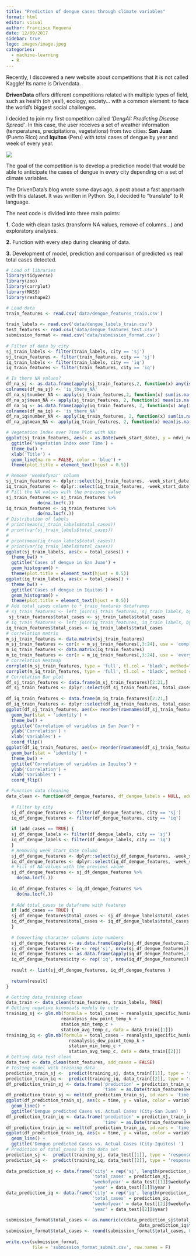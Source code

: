 ---
title: "Prediction of dengue cases through climate variables"
format: html
editor: visual 
author: Francisco Requena
date: 12/09/2017 
sidebar: true
logo: images/image.jpeg
categories:
  - machine-learning
  - R
---

Recently, I discovered a new website about competitions that it is not called Kaggle! Its name is Drivendata.

**DrivenData** offers different competitions related with multiple types of field, such as health (oh yes!), ecology, society... with a common element: to face the world's biggest social challenges.

I decided to join my first competition called *'DengAI: Predicting Disease Spread'*. In this case, the user receives a set of weather information (temperatures, precipitations, vegetations) from two cities: **San Juan** (Puerto Rico) and **Iquitos** (Peru) with total cases of dengue by year and week of every year.


![](images/image.jpeg){fig-align='center'}


The goal of the competition is to develop a prediction model that would be able to anticipate the cases of dengue in every city depending on a set of climate variables.

The DrivenData's blog wrote some days ago, a post about a fast approach with this dataset. It was written in Python. So, I decided to "translate" to R language.

The next code is divided into three main points:

**1.** Code with clean tasks (transform NA values, remove of columns...) and exploratory analyses.

**2.** Function with every step during cleaning of data.

**3.** Development of model, prediction and comparison of predicted vs real total cases detected.

```{r, normal, message= FALSE}
# Load of libraries
library(tidyverse)
library(zoo)
library(corrplot)
library(MASS)
library(reshape2)
```

```{r}
# Load data
train_features <- read.csv('data/dengue_features_train.csv')
  
train_labels <- read.csv('data/dengue_labels_train.csv')
test_features <- read.csv('data/dengue_features_test.csv')
submission_format <- read.csv('data/submission_format.csv')
  
# Filter of data by city  
sj_train_labels <- filter(train_labels, city == 'sj')
sj_train_features <- filter(train_features, city == 'sj')
iq_train_labels <- filter(train_labels, city == 'iq')
iq_train_features <- filter(train_features, city == 'iq')
```

```{r}
# Is there NA values?
df_na_sj <- as.data.frame(apply(sj_train_features,2, function(x) any(is.na(x))))
colnames(df_na_sj) <- 'is_there_NA'
df_na_sj$number_NA <- apply(sj_train_features,2, function(x) sum(is.na(x)))
df_na_sj$mean_NA <- apply(sj_train_features, 2, function(x) mean(is.na(x)))
df_na_iq <- as.data.frame(apply(iq_train_features, 2, function(x) any(is.na(x))))
colnames(df_na_iq) <- 'is_there_NA'
df_na_iq$number_NA <- apply(iq_train_features, 2, function(x) sum(is.na(x)))
df_na_iq$mean_NA <- apply(iq_train_features, 2, function(x) mean(is.na(x)))
```

```{r}
# Vegetation Index over Time Plot with NAs
ggplot(sj_train_features, aes(x = as.Date(week_start_date), y = ndvi_ne )) +
  ggtitle('Vegetation Index over Time') +
  theme_bw() +
  xlab('Title') +
  geom_line(na.rm = FALSE, color = 'blue') +
  theme(plot.title = element_text(hjust = 0.5))
```

```{r, message=FALSE, warning=FALSE}
# Remove 'weekofyear' column
sj_train_features <- dplyr::select(sj_train_features, -week_start_date)
iq_train_features <- dplyr::select(iq_train_features, -week_start_date)
# Fill the NA values with the previous value
sj_train_features <- sj_train_features %>%
            do(na.locf(.))
iq_train_features <- iq_train_features %>%
            do(na.locf(.))
# Distribution of labels
# print(mean(sj_train_labels$total_cases))
# print(var(sj_train_labels$total_cases))
# 
# print(mean(iq_train_labels$total_cases))
# print(var(iq_train_labels$total_cases))
ggplot(sj_train_labels, aes(x = total_cases)) +
  theme_bw() +
  ggtitle('Cases of dengue in San Juan') +
  geom_histogram() +
  theme(plot.title = element_text(hjust = 0.5))
ggplot(iq_train_labels, aes(x = total_cases)) +
  theme_bw() +
  ggtitle('Cases of dengue in Iquitos') +
  geom_histogram() +
  theme(plot.title = element_text(hjust = 0.5))
# Add total_cases column to *_train_features dataframes
# sj_train_features <- left_join(sj_train_features, sj_train_labels, by = c('city', 'year', 'weekofyear'))
 sj_train_features$total_cases <- sj_train_labels$total_cases
# iq_train_features <- left_join(iq_train_features, iq_train_labels, by = c('city', 'year', 'weekofyear'))
iq_train_features$total_cases <- iq_train_labels$total_cases
# Correlation matrix
m_sj_train_features <- data.matrix(sj_train_features)
m_sj_train_features <- cor(x = m_sj_train_features[,3:24], use = 'complete.obs', method = 'pearson')
m_iq_train_features <- data.matrix(iq_train_features)
m_iq_train_features <- cor(x = m_iq_train_features[,3:24], use = 'everything', method = 'pearson')
# Correlation Heatmap
corrplot(m_sj_train_features, type = 'full', tl.col = 'black', method="shade")
corrplot(m_iq_train_features, type = 'full', tl.col = 'black', method = 'shade')
# Correlation Bar plot
df_sj_train_features <- data.frame(m_sj_train_features)[2:21,] 
df_sj_train_features <- dplyr::select(df_sj_train_features, total_cases) 
                                    
df_iq_train_features <- data.frame(m_iq_train_features)[2:21,]
df_iq_train_features <- dplyr::select(df_iq_train_features, total_cases) 
ggplot(df_sj_train_features, aes(x= reorder(rownames(df_sj_train_features), -total_cases), y = total_cases)) +
  geom_bar(stat = 'identity') +
  theme_bw() +
  ggtitle('Correlation of variables in San Juan') +
  ylab('Correlation') +
  xlab('Variables') +
  coord_flip()
ggplot(df_iq_train_features, aes(x= reorder(rownames(df_sj_train_features), -total_cases), y = total_cases)) +
  geom_bar(stat = 'identity') +
  theme_bw() +
  ggtitle('Correlation of variables in Iquitos') +
  ylab('Correlation') +
  xlab('Variables') +
  coord_flip()
```

```{r, message=FALSE, warning=FALSE}
# Function data cleaning
data_clean <- function(df_dengue_features, df_dengue_labels = NULL, add_cases = TRUE) {
  
  # Filter by city
  sj_df_dengue_features <- filter(df_dengue_features, city == 'sj')
  iq_df_dengue_features <- filter(df_dengue_features, city == 'iq')
  
  if (add_cases == TRUE) {
  sj_df_dengue_labels <- filter(df_dengue_labels, city == 'sj')
  iq_df_dengue_labels <- filter(df_dengue_labels, city == 'iq')
  }
  # Removing week_start_date column
  sj_df_dengue_features <- dplyr::select(sj_df_dengue_features, -week_start_date)
  iq_df_dengue_features <- dplyr::select(iq_df_dengue_features, -week_start_date)
  # Fill of NA values with the previous value
  sj_df_dengue_features <- sj_df_dengue_features %>%
    do(na.locf(.))
  
  iq_df_dengue_features <- iq_df_dengue_features %>%
    do(na.locf(.))
  
  # Add total_cases to dataframe with features
  if (add_cases == TRUE) {
  sj_df_dengue_features$total_cases <- sj_df_dengue_labels$total_cases
  iq_df_dengue_features$total_cases <- iq_df_dengue_labels$total_cases
  }
  
  # Converting character columns into numbers
  sj_df_dengue_features <- as.data.frame(apply(sj_df_dengue_features,2,as.numeric))
  sj_df_dengue_features$city <- rep('sj', nrow(sj_df_dengue_features))
  iq_df_dengue_features <- as.data.frame(apply(iq_df_dengue_features,2,as.numeric))
  iq_df_dengue_features$city <- rep('iq', nrow(iq_df_dengue_features))
  
  result <- list(sj_df_dengue_features, iq_df_dengue_features )
  
  return(result)
}
```

```{r, message=FALSE, warning=FALSE}
# Getting data_training clean
data_train <- data_clean(train_features, train_labels, TRUE)
# Getting negative binomials models by city
training_sj <- glm.nb(formula = total_cases ~ reanalysis_specific_humidity_g_per_kg +
                     reanalysis_dew_point_temp_k +
                     station_min_temp_c +
                     station_avg_temp_c, data = data_train[[1]])
training_iq <- glm.nb(formula = total_cases ~ reanalysis_specific_humidity_g_per_kg +
                        reanalysis_dew_point_temp_k +
                        station_min_temp_c +
                        station_avg_temp_c, data = data_train[[2]])
# Getting data_test clean
data_test <- data_clean(test_features, add_cases = FALSE)
# Testing model with training data
prediction_train_sj <-  predict(training_sj, data_train[[1]], type = 'response')
prediction_train_iq <-  predict(training_iq, data_train[[2]], type = 'response')
df_prediction_train_sj <- data.frame('prediction' = prediction_train_sj, 'actual' = data_train[[1]]$total_cases,
                                     'time' = as.Date(train_features$week_start_date[1:936]))
df_prediction_train_sj <- melt(df_prediction_train_sj, id.vars = 'time')
ggplot(df_prediction_train_sj, aes(x = time, y = value, color = variable)) +
  geom_line() +
  ggtitle('Dengue predicted Cases vs. Actual Cases (City-San Juan) ')
df_prediction_train_iq <- data.frame('prediction' = prediction_train_iq, 'actual' = data_train[[2]]$total_cases,
                                     'time' = as.Date(train_features$week_start_date[937:1456]))
df_prediction_train_iq <- melt(df_prediction_train_iq, id.vars = 'time')
ggplot(df_prediction_train_iq, aes(x = time, y = value, color = variable)) +
  geom_line() +
  ggtitle('Dengue predicted Cases vs. Actual Cases (City-Iquitos) ')
# Prediction of total_cases in the data set
prediction_sj <-  predict(training_sj, data_test[[1]], type = 'response')
prediction_iq <-  predict(training_iq, data_test[[2]], type = 'response')
 
data_prediction_sj <- data.frame('city' = rep('sj', length(prediction_sj) ), 
                                 'total_cases' = prediction_sj, 
                                 'weekofyear' = data_test[[1]]$weekofyear,
                                 'year' = data_test[[1]]$year )
data_prediction_iq <- data.frame('city' = rep('iq', length(prediction_iq) ), 
                                 'total_cases' = prediction_iq,
                                 'weekofyear' = data_test[[2]]$weekofyear,
                                 'year' = data_test[[2]]$year)
  
submission_format$total_cases <- as.numeric(c(data_prediction_sj$total_cases, 
                                                   data_prediction_iq$total_cases))
submission_format$total_cases <- round(submission_format$total_cases, 0)
  
write.csv(submission_format,
          file = 'submission_format_submit.csv', row.names = F)
```
